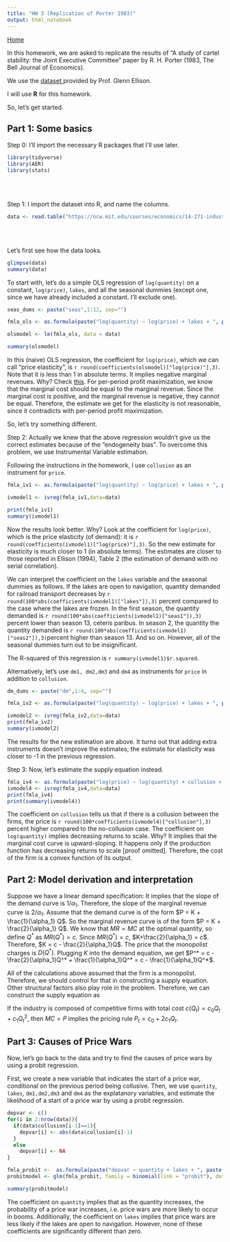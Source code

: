 ```yaml
---
title: "HW 3 (Replication of Porter 1983)"
output: html_notebook
---
```

<a href="../../index.html">Home</a>

In this homework, we are asked to replicate the results of "A study of cartel stability: the Joint Executive Committee" paper by R. H. Porter (1983, The Bell Journal of Economics).

We use the <a href="https://ocw.mit.edu/courses/economics/14-271-industrial-organization-i-fall-2013/assignments/Porter.prn"> dataset </a> provided by Prof. Glenn Ellison.

I will use <b>R</b> for this homework.

So, let's get started. 

<h2>Part 1: Some basics</h2>

Step 0: I'll import the necessary R packages that I'll use later.

```r
library(tidyverse)
library(AER)
library(stats)
```
<br></br>

Step 1: I import the dataset into R, and name the columns.
```r
data <- read.table("https://ocw.mit.edu/courses/economics/14-271-industrial-organization-i-fall-2013/assignments/Porter.prn", header = TRUE)

```
<br></br>

Let's first see how the data looks.
```r
glimpse(data)
summary(data)
```

To start with, let's do a simple OLS regression of ``` log(quantity)``` on a constant, ```
log(price)```, ```lakes```, and all the seasonal dummies (except one, since we have already included a constant. I'll exclude one). 

```r
seas_dums <- paste("seas",1:12, sep="")

fmla_ols <- as.formula(paste("log(quantity) ~ log(price) + lakes + ", paste(seas_dums, collapse= "+")))

olsmodel <- lm(fmla_ols, data = data)

summary(olsmodel)
```

In this (naive) OLS regression, the coefficient for `log(price)`, which we can call "price elasticity", is `r round(coefficients(olsmodel)["log(price)"],3)`. Note that it is less than 1 in absolute terms. It implies negative marginal revenues. Why? Check <a href="https://en.wikipedia.org/wiki/Marginal_revenue#Relationship_between_marginal_revenue_and_elasticity">this</a>. For per-period profit maximization, we know that the marginal cost should be equal to the marginal revenue. Since the marginal cost is positive, and the marginal revenue is negative, they cannot be equal. Therefore, the estimate we get for the elasticity is not reasonable, since it contradicts with per-period profit maximization.

So, let's try something different.

Step 2: Actually we knew that the above regression wouldn't give us the correct estimates because of the "endogeneity bias". To overcome this problem, we use Instrumental Variable estimation.

Following the instructions in the homework, I use `collusion` as an instrument for `price`.  

```r
fmla_iv1 <- as.formula(paste("log(quantity) ~ log(price) + lakes + ", paste(seas_dums, collapse= "+"),paste("| collusion + lakes + "),paste(seas_dums, collapse= "+")))

ivmodel1 <- ivreg(fmla_iv1,data=data)

print(fmla_iv1)
summary(ivmodel1)
```

Now the results look better. Why? Look at the coefficient for `log(price)`, which is the price elasticity (of demand): it is `r round(coefficients(ivmodel1)["log(price)"],3)`. So the new estimate for elasticity is much closer to 1 (in absolute terms). The estimates are closer to those reported in Ellison (1994), Table 2 (the estimation of demand with no serial correlation).

We can interpret the coefficient on the `lakes` variable and the seasonal dummies as follows. If the lakes are open to navigation, quantity demanded for railroad transport decreases by `r round(100*abs(coefficients(ivmodel1)["lakes"]),3)` percent compared to the case where the lakes are frozen. In the first season, the quantity demanded is `r round(100*abs(coefficients(ivmodel1)["seas1"]),3) ` percent lower than season 13, ceteris paribus. In season 2, the quantity  the quantity demanded is `r round(100*abs(coefficients(ivmodel1)["seas2"]),3) `percent higher than season 13. And so on. However, all of the seasonal dummies turn out to be insignificant.


The R-squared of this regression is `r summary(ivmodel1)$r.squared`.


Alternatively, let's use `dm1, dm2,dm3` and `dm4` as instruments for `price` in addition to `collusion`.
```r

dm_dums <- paste("dm",1:4, sep="")

fmla_iv2 <- as.formula(paste("log(quantity) ~ log(price) + lakes + ", paste(seas_dums, collapse= "+"),paste("|", paste(dm_dums,collapse = "+"), "+ collusion + lakes + "), paste(seas_dums,collapse="+")))

ivmodel2 <- ivreg(fmla_iv2,data=data)
print(fmla_iv2)
summary(ivmodel2)
```


The results for the new estimation are above. It turns out that adding extra instruments doesn't improve the estimates; the estimate for elasticity was closer to -1 in the previous regression.


Step 3: Now, let's estimate the supply equation instead. 

```r
fmla_iv4 <- as.formula(paste("log(price) ~ log(quantity) + collusion + ", paste(dm_dums, collapse= "+"),paste("+"),paste(seas_dums,collapse="+"),paste("| lakes + collusion + "),paste(dm_dums, collapse= "+"),paste("+"),paste(seas_dums,collapse ="+")))
ivmodel4 <- ivreg(fmla_iv4,data=data)
print(fmla_iv4)
print(summary(ivmodel4))


```

The coefficient on `collusion` tells us that if there is a collusion between the firms, the price is `r round(100*coefficients(ivmodel4)["collusion"],3)` percent higher compared to the no-collusion case. The coefficient on `log(quantity)` implies decreasing returns to scale. Why? It implies that the marginal cost curve is upward-sloping. It happens only if the production function has decreasing returns to scale [proof omitted]. Therefore, the cost of the firm is a convex function of its output.


<h2>Part 2: Model derivation and interpretation</h2>

Suppose we have a linear demand specification:
\begin{equation}
Q_t = \alpha_0 + \alpha_1 P_t + \alpha_2 Lakes_t + u_t
\end{equation}
It implies that the slope of the demand curve is $1/\alpha_1$. Therefore, the slope of the marginal revenue curve is $2/\alpha_1$. Assume that the demand curve is of the form $P = K + \frac{1}{\alpha_1} Q$. So the marginal revenue curve is of the form $P = K + \frac{2}{\alpha_1} Q$. We know that $MR=MC$ at the optimal quantity, so define $Q^*$ as $MR(Q^*) = c$. Since $MR(Q^*) = c$, $K+\frac{2}{\alpha_1} = c$. Therefore, $K = c - \frac{2}{\alpha_1}Q$. The price that the monopolist charges is $D(Q^*)$. Plugging $K$ into the demand equation, we get $P^* = c - \frac{2}{\alpha_1}Q^* + \frac{1}{\alpha_1}Q^* = c - \frac{1}{\alpha_1}Q^*$.


All of the calculations above assumed that the firm is a monopolist. Therefore, we should control for that in constructing a supply equation. Other structural factors also play role in the problem. Therefore, we can construct the supply equation as 

\begin{equation}
P_t = \beta_0 + \beta_1 Q_t + \beta_2 S_t + \beta_3 I_t + v_t
\end{equation}


If the industry is composed of competitive firms with total cost $c(Q_t) = c_0 Q_t + c_1 Q_t^2$, then $MC = P$ implies the pricing rule $P_t = c_0 + 2c_1 Q_t$. 

<h2> Part 3: Causes of Price Wars </h2>

Now, let's go back to the data and try to find the causes of price wars by using a probit regression. 

First, we create a new variable that indicates the start of a price war, conditional on the previous period being collusive. Then, we use `quantity`, `lakes`, `dm1,dm2,dm3` and `dm4` as the explatanory variables, and estimate the likelihood of a start of a price war by using a probit regression.

```r
depvar <- c()
for(i in 2:nrow(data)){
  if(data$collusion[i-1]==1){
    depvar[i] <- abs(data$collusion[i]-1)
  }
  else
    depvar[i] <- NA
}

fmla_probit <-  as.formula(paste("depvar ~ quantity + lakes + ", paste(dm_dums, collapse= "+")))
probitmodel <- glm(fmla_probit, family = binomial(link = "probit"), data = data)

summary(probitmodel)

```

The coefficient on `quantity` implies that as the quantity increases, the probability of a price war increases, i.e. price wars are more likely to occur in booms. Additionally, the coefficient on `lakes` implies that price wars are less likely if the lakes are open to navigation. However, none of these coefficients are significantly different than zero.












